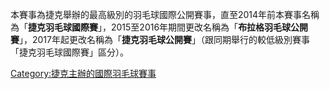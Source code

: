 {{catmore|捷克羽毛球公開賽}}

本賽事為捷克舉辦的最高級別的羽毛球國際公開賽事，直至2014年前本賽事名稱為「'''捷克羽毛球國際賽'''」，2015至2016年期間更改名稱為「'''布拉格羽毛球公開賽'''」，2017年起更改名稱為「'''捷克羽毛球公開賽'''」（跟同期舉行的較低級別賽事「捷克羽毛球國際賽」區分）。

[[Category:捷克主辦的國際羽毛球賽事|Category:捷克主辦的國際羽毛球賽事]]